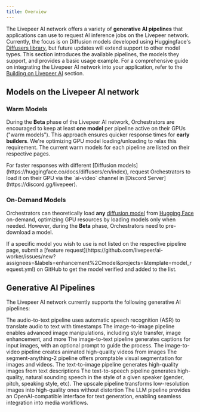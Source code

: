 ```yaml
---
title: Overview
---
```


The Livepeer AI network offers a variety of **generative AI pipelines** that
applications can use to request AI inference jobs on the Livepeer network.
Currently, the focus is on Diffusion models developed using Huggingface's
[Diffusers library](https://huggingface.co/docs/diffusers/en/index), but future
updates will extend support to other model types. This section introduces the
available pipelines, the models they support, and provides a basic usage
example. For a comprehensive guide on integrating the Livepeer AI network into
your application, refer to the
[Building on Livepeer AI](/ai/builders/get-started) section.

## Models on the Livepeer AI network

### Warm Models

During the **Beta** phase of the Livepeer AI network, Orchestrators are
encouraged to keep at least **one model** per pipeline active on their GPUs
("warm models"). This approach ensures quicker response times for **early
builders**. We're optimizing GPU model loading/unloading to relax this
requirement. The current warm models for each pipeline are listed on their
respective pages.

<Tip>
  For faster responses with different [Diffusion
  models](https://huggingface.co/docs/diffusers/en/index), request Orchestrators
  to load it on their GPU via the `ai-video` channel in [Discord
  Server](https://discord.gg/livepeer).
</Tip>

### On-Demand Models

Orchestrators can theoretically load **any**
[diffusion model](https://huggingface.co/docs/diffusers/en/index) from
[Hugging Face](https://huggingface.co/models) on-demand, optimizing GPU
resources by loading models only when needed. However, during the **Beta**
phase, Orchestrators need to pre-download a model.

<Note>
  If a specific model you wish to use is not listed on the respective pipeline
  page, submit a [feature
  request](https://github.com/livepeer/ai-worker/issues/new?assignees=&labels=enhancement%2Cmodel&projects=&template=model_request.yml)
  on GitHub to get the model verified and added to the list.
</Note>

## Generative AI Pipelines

The Livepeer AI network currently supports the following generative AI
pipelines:

<CardGroup cols={2}>
  <Card
    title="Audio-to-Text"
    icon="message-dots"
    href="/ai/pipelines/audio-to-text"
  >
    The audio-to-text pipeline uses automatic speech recognition (ASR) to
    translate audio to text with timestamps
  </Card>
  <Card title="Image-to-Image" icon="image" href="/ai/pipelines/image-to-image">
    The image-to-image pipeline enables advanced image manipulations, including
    style transfer, image enhancement, and more
  </Card>
  <Card
    title="Image-to-Text"
    icon="message-dots"
    href="/ai/pipelines/image-to-text"
  >
    The image-to-text pipeline generates captions for input images, with an
    optional prompt to guide the process.
  </Card>
  <Card title="Image-to-Video" icon="video" href="/ai/pipelines/image-to-video">
    The image-to-video pipeline creates animated high-quality videos from images
  </Card>
  <Card
    title="Segment-Anything-2"
    icon="video"
    href="/ai/pipelines/segment-anything-2"
  >
    The segment-anything-2 pipeline offers promptable visual segmentation for
    images and videos.
  </Card>
  <Card title="Text-to-Image" icon="image" href="/ai/pipelines/text-to-image">
    The text-to-image pipeline generates high-quality images from text
    descriptions
  </Card>
  <Card
    title="Text-to-Speech"
    icon="message-dots"
    href="/ai/pipelines/text-to-speech"
  >
    The text-to-speech pipeline generates high-quality, natural sounding speech
    in the style of a given speaker (gender, pitch, speaking style, etc).
  </Card>
  <Card title="Upscale" icon="image" href="/ai/pipelines/upscale">
    The upscale pipeline transforms low-resolution images into high-quality ones
    without distortion
  </Card>
  <Card title="LLM" icon="rectangle-terminal" href="/ai/pipelines/llm">
    The LLM pipeline provides an OpenAI-compatible interface for text
    generation, enabling seamless integration into media workflows.
  </Card>
</CardGroup>
